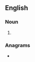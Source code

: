 ==English==
{{wikipedia}}

===Noun===
{{head|en|noun plural form}}

# {{plural of|Argive|lang=en}}

===Anagrams===
* {{anagrams|en|Gervais|Gervasi|gravies|rivages}}